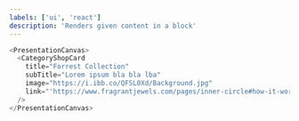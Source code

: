 ```yaml
---
labels: ['ui', 'react']
description: 'Renders given content in a block'
---
```



```js live
<PresentationCanvas>
  <CategoryShopCard
    title="Forrest Collection"
    subTitle="Lorem ipsum bla bla lba"
    image="https://i.ibb.co/QFSL0Xd/Background.jpg"
    link="'https://www.fragrantjewels.com/pages/inner-circle#how-it-works'"
  />
</PresentationCanvas>
```